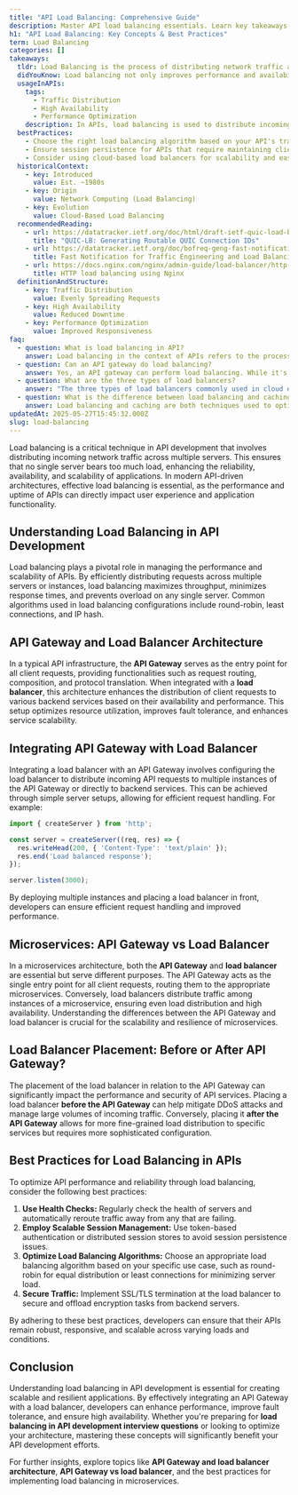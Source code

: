 ```yaml
---
title: "API Load Balancing: Comprehensive Guide"
description: Master API load balancing essentials. Learn key takeaways for integrating API Gateway with Load Balancer. Start now.
h1: "API Load Balancing: Key Concepts & Best Practices"
term: Load Balancing
categories: []
takeaways:
  tldr: Load Balancing is the process of distributing network traffic across multiple servers to optimize performance, reliability, and availability.
  didYouKnow: Load balancing not only improves performance and availability, but it also enhances security by making it difficult for attackers to saturate a single server or link.
  usageInAPIs:
    tags:
      - Traffic Distribution
      - High Availability
      - Performance Optimization
    description: In APIs, load balancing is used to distribute incoming requests across multiple servers, preventing any single server from becoming a bottleneck. This ensures high availability and improved performance of the API, especially during peak traffic. Load balancing can be achieved through various algorithms like Round Robin, Least Connections, and IP Hash.
  bestPractices:
    - Choose the right load balancing algorithm based on your API's traffic patterns and requirements.
    - Ensure session persistence for APIs that require maintaining client-server connections.
    - Consider using cloud-based load balancers for scalability and ease of management.
  historicalContext:
    - key: Introduced
      value: Est. ~1980s
    - key: Origin
      value: Network Computing (Load Balancing)
    - key: Evolution
      value: Cloud-Based Load Balancing
  recommendedReading:
    - url: https://datatracker.ietf.org/doc/html/draft-ietf-quic-load-balancers
      title: "QUIC-LB: Generating Routable QUIC Connection IDs"
    - url: https://datatracker.ietf.org/doc/bofreq-geng-fast-notification-for-traffic-engineering-and-load-balancing/
      title: Fast Notification for Traffic Engineering and Load Balancing
    - url: https://docs.nginx.com/nginx/admin-guide/load-balancer/http-load-balancer/
      title: HTTP load balancing using Nginx
  definitionAndStructure:
    - key: Traffic Distribution
      value: Evenly Spreading Requests
    - key: High Availability
      value: Reduced Downtime
    - key: Performance Optimization
      value: Improved Responsiveness
faq:
  - question: What is load balancing in API?
    answer: Load balancing in the context of APIs refers to the process of evenly distributing incoming API requests across multiple servers. This is done to optimize system performance, prevent any single server from becoming a bottleneck, and ensure high availability and reliability of the API services. A load balancer, which can be a physical device, network software, or a cloud-based service, is used to manage this distribution of network traffic.
  - question: Can an API gateway do load balancing?
    answer: Yes, an API gateway can perform load balancing. While it's not a direct substitute for a dedicated load balancer, an API gateway can distribute incoming API requests across various backend servers. It can also apply active and passive health checks to assess the status of servers and decide when to add or remove a server from the rotation. However, it's important to note that an API gateway also provides additional functionalities such as authentication, rate limiting, and protocol translation.
  - question: What are the three types of load balancers?
    answer: "The three types of load balancers commonly used in cloud environments are: 1) Application Load Balancer (ALB) - This operates at the application layer (Layer 7 of the OSI model) and makes routing decisions based on the content of the request. 2) Network Load Balancer (NLB) - This operates at the transport layer (Layer 4 of the OSI model) and makes routing decisions based on IP address and port. 3) Gateway Load Balancer (GLB) - This is designed to distribute traffic across multiple network appliances, such as firewalls or intrusion detection systems."
  - question: What is the difference between load balancing and caching?
    answer: Load balancing and caching are both techniques used to optimize system performance, but they serve different purposes. Load balancing is about distributing network traffic or API requests evenly across multiple servers to prevent any single server from becoming overloaded and to ensure high availability. On the other hand, caching is a technique used to store frequently accessed data closer to the client, reducing the need for repeated database queries or network requests. This can significantly reduce network traffic and improve response times.
updatedAt: 2025-05-27T15:45:32.000Z
slug: load-balancing
---
```


Load balancing is a critical technique in API development that involves distributing incoming network traffic across multiple servers. This ensures that no single server bears too much load, enhancing the reliability, availability, and scalability of applications. In modern API-driven architectures, effective load balancing is essential, as the performance and uptime of APIs can directly impact user experience and application functionality.

## Understanding Load Balancing in API Development

Load balancing plays a pivotal role in managing the performance and scalability of APIs. By efficiently distributing requests across multiple servers or instances, load balancing maximizes throughput, minimizes response times, and prevents overload on any single server. Common algorithms used in load balancing configurations include round-robin, least connections, and IP hash.

## API Gateway and Load Balancer Architecture

In a typical API infrastructure, the **API Gateway** serves as the entry point for all client requests, providing functionalities such as request routing, composition, and protocol translation. When integrated with a **load balancer**, this architecture enhances the distribution of client requests to various backend services based on their availability and performance. This setup optimizes resource utilization, improves fault tolerance, and enhances service scalability.

## Integrating API Gateway with Load Balancer

Integrating a load balancer with an API Gateway involves configuring the load balancer to distribute incoming API requests to multiple instances of the API Gateway or directly to backend services. This can be achieved through simple server setups, allowing for efficient request handling. For example:

```typescript
import { createServer } from 'http';

const server = createServer((req, res) => {
  res.writeHead(200, { 'Content-Type': 'text/plain' });
  res.end('Load balanced response');
});

server.listen(3000);
```

By deploying multiple instances and placing a load balancer in front, developers can ensure efficient request handling and improved performance.

## Microservices: API Gateway vs Load Balancer

In a microservices architecture, both the **API Gateway** and **load balancer** are essential but serve different purposes. The API Gateway acts as the single entry point for all client requests, routing them to the appropriate microservices. Conversely, load balancers distribute traffic among instances of a microservice, ensuring even load distribution and high availability. Understanding the differences between the API Gateway and load balancer is crucial for the scalability and resilience of microservices.

## Load Balancer Placement: Before or After API Gateway?

The placement of the load balancer in relation to the API Gateway can significantly impact the performance and security of API services. Placing a load balancer **before the API Gateway** can help mitigate DDoS attacks and manage large volumes of incoming traffic. Conversely, placing it **after the API Gateway** allows for more fine-grained load distribution to specific services but requires more sophisticated configuration.

## Best Practices for Load Balancing in APIs

To optimize API performance and reliability through load balancing, consider the following best practices:

1. **Use Health Checks:** Regularly check the health of servers and automatically reroute traffic away from any that are failing.
2. **Employ Scalable Session Management:** Use token-based authentication or distributed session stores to avoid session persistence issues.
3. **Optimize Load Balancing Algorithms:** Choose an appropriate load balancing algorithm based on your specific use case, such as round-robin for equal distribution or least connections for minimizing server load.
4. **Secure Traffic:** Implement SSL/TLS termination at the load balancer to secure and offload encryption tasks from backend servers.

By adhering to these best practices, developers can ensure that their APIs remain robust, responsive, and scalable across varying loads and conditions.

## Conclusion

Understanding load balancing in API development is essential for creating scalable and resilient applications. By effectively integrating an API Gateway with a load balancer, developers can enhance performance, improve fault tolerance, and ensure high availability. Whether you're preparing for **load balancing in API development interview questions** or looking to optimize your architecture, mastering these concepts will significantly benefit your API development efforts. 

For further insights, explore topics like **API Gateway and load balancer architecture**, **API Gateway vs load balancer**, and the best practices for implementing load balancing in microservices.